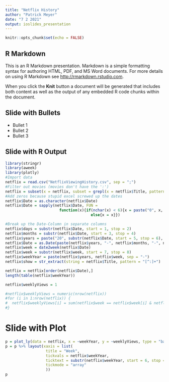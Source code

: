 ```yaml
---
title: "Netflix History"
author: "Patrick Meyer"
date: "7 2 2021"
output: ioslides_presentation
---
```


```r
knitr::opts_chunk$set(echo = FALSE)
```

## R Markdown

This is an R Markdown presentation. Markdown is a simple formatting syntax for authoring HTML, PDF, and MS Word documents. For more details on using R Markdown see <http://rmarkdown.rstudio.com>.

When you click the **Knit** button a document will be generated that includes both content as well as the output of any embedded R code chunks within the document.

## Slide with Bullets

- Bullet 1
- Bullet 2
- Bullet 3

## Slide with R Output

```r

library(stringr)
library(aweek)
library(plotly)
#Import data
netflix = read.csv("NetflixViewingHistory.csv", sep = ";")
#Filter out movies (movies don't have the ':')
netflix = subset(x = netflix, subset = grepl(x = netflix$Title, pattern = ":"))
#Add zeros because stupid excel screwed up the dates
netflix$Date = as.character(netflix$Date)
netflix$Date = sapply(netflix$Date, FUN = 
                        function(x){if(nchar(x) < 6){x = paste("0", x, sep = "")}
                                      else{x = x}})

#Break up the Date-Column in separate columns
netflix$days = substr(netflix$Date, start = 1, stop = 2)
netflix$months = substr(netflix$Date, start = 3, stop = 4)
netflix$years = paste("20", substr(netflix$Date, start = 5, stop = 6), sep = "")
netflix$Date = as.Date(paste(netflix$years, "-", netflix$months, "-", netflix$days, sep = ""))
netflix$week = date2week(netflix$Date)
netflix$week = substr(netflix$week, start = 7, stop = 8)
netflix$weekYear = paste(netflix$years, netflix$week, sep = "-")
netflix$show = str_extract(string = netflix$Title, pattern = "[^:]+")

netflix = netflix[order(netflix$Date),]
length(table(netflix$weekYear))

netflix$weeklyViews = 1

#netflix$weeklyViews = numeric(nrow(netflix))
#for (i in 1:nrow(netflix)) {
#  netflix$weeklyViews[i] = sum(netflix$week == netflix$week[i] & netflix$years == netflix$years[i])
#}


```

# Slide with Plot


```r
p = plot_ly(data = netflix, x = ~weekYear, y = ~weeklyViews, type = "bar", orientation = "v", color = ~years)
p = p %>% layout(xaxis = list(
                  title = "Week",
                  tickvals = netflix$weekYear,
                  ticktext = substr(netflix$weekYear, start = 6, stop = 7),
                  tickmode = "array"
                  ))
p
```

